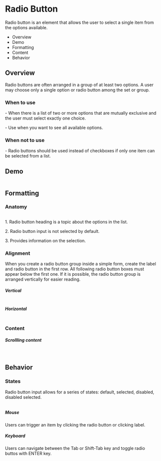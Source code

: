   <div class="main">
    <div class="title-wrapper">
      <h1 class="title">Radio Button</h1>
    </div>
    <div class="intro">
      <p>
        Radio button is an element that allows the user to select a single item from the options available.
      </p>
      <ul>
        <li>Overview</li>
        <li>Demo</li>
        <li>Formatting</li>
        <li>Content</li>
        <li>Behavior</li>
      </ul>
    </div>
    <div class="overview">
      <h2>Overview</h2>
      Radio buttons are often arranged in a group of at least two options. A user may choose only a single option or
      radio
      button among the set or group.
    </div>
    <div class="wtu">
      <h3>When to use</h3>
      <p>
        - When there is a list of two or more options that are mutually exclusive and the user must select exactly one
        choice.
      </p>
      <p>
        - Use when you want to see all available options.
      </p>
    </div>
    <div class="wtnu">
      <h3>When not to use</h3>
      <p>- Radio buttons should be used instead of checkboxes if only one item can be selected from a list.</p>
    </div>
    <div class="demo">
      <h2>Demo</h2>
      <img src="../assets/img/docs_radiobutton_1.png" alt=""/>
    </div>
    <div class="types">
      <img src="../assets/img/docs_radiobutton_2.png" alt=""/>
    </div>
    <div class="formatting">
      <h2>Formatting</h2>
      <h3>Anatomy</h3>
      <img src="../assets/img/docs_radiobutton_3.png" alt=""/>
      <p>1. Radio button heading is a topic about the options in the list.</p>
      <p>2. Radio button input is not selected by default. </p>
      <p>3. Provides information on the selection.</p>
      <h3>Alignment</h3>
      <p>
        When you create a radio button group inside a simple form, create the label and radio button in the first row.
        All
        following radio button boxes must appear below the first one.
        If it is possible, the radio button group is arranged vertically for easier reading.
      </p>
      <h5>Vertical</h5>
      <img src="../assets/img/docs_radiobutton_4.png" alt=""/>
      <h5>Horizontal</h5>
      <img src="../assets/img/docs_radiobutton_5.png" alt=""/>
    </div>
    <div class="content">
      <h3>Content</h3>
      <h5>Scrollling content</h5>
      <img src="../assets/img/docs_radiobutton_6.png" alt=""/>
      <img src="../assets/img/docs_radiobutton_7.png" alt=""/>
    </div>
    <div class="behavior">
      <h2>Behavior</h2>
      <h3>States</h3>
      <p>
        Radio button input allows for a series of states: default, selected, disabled, disabled selected.
      </p>
      <img src="../assets/img/docs_radiobutton_7.png" alt=""/>
    </div>
    <div class="Interactions">
      <h5>Mouse</h5>
      <p>Users can trigger an item by clicking the radio button or clicking label.</p>
      <h5>Keyboard</h5>
      <p>Users can navigate between the Tab or Shift-Tab key and toggle radio buttos with ENTER key.</p>
    </div>
